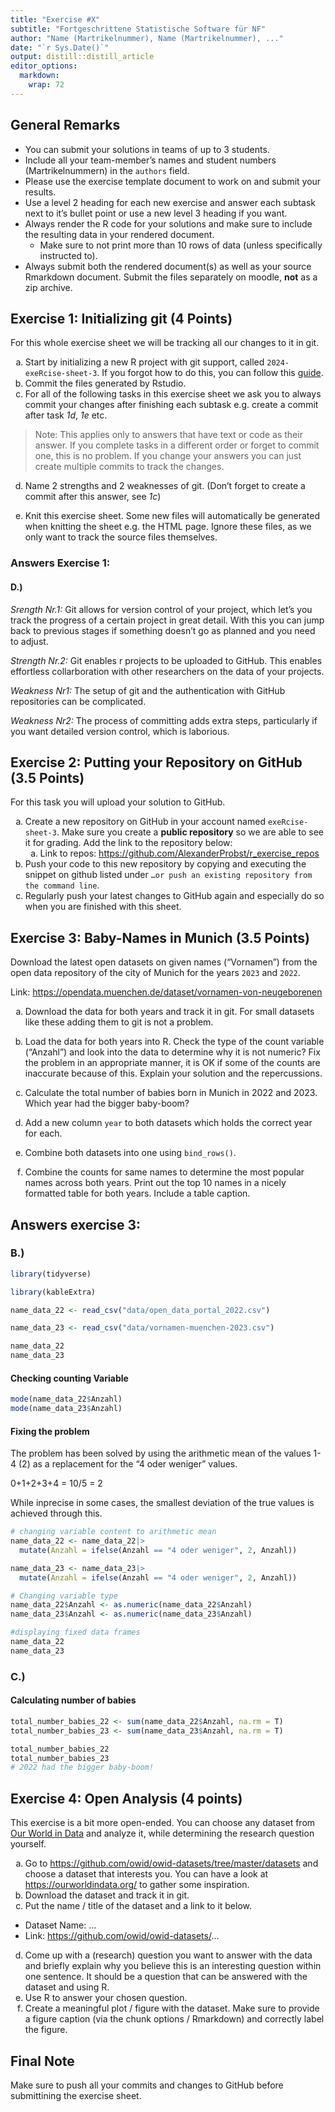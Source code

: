 ```yaml
---
title: "Exercise #X"
subtitle: "Fortgeschrittene Statistische Software für NF"
author: "Name (Martrikelnummer), Name (Martrikelnummer), ..."
date: "`r Sys.Date()`"
output: distill::distill_article
editor_options: 
  markdown: 
    wrap: 72
---
```


## General Remarks

-   You can submit your solutions in teams of up to 3 students.
-   Include all your team-member's names and student numbers
    (Martrikelnummern) in the `authors` field.
-   Please use the exercise template document to work on and submit your
    results.
-   Use a level 2 heading for each new exercise and answer each subtask
    next to it's bullet point or use a new level 3 heading if you want.
-   Always render the R code for your solutions and make sure to include
    the resulting data in your rendered document.
    -   Make sure to not print more than 10 rows of data (unless
        specifically instructed to).
-   Always submit both the rendered document(s) as well as your source
    Rmarkdown document. Submit the files separately on moodle, **not**
    as a zip archive.

## Exercise 1: Initializing git (4 Points)

For this whole exercise sheet we will be tracking all our changes to it
in git.

a)  Start by initializing a new R project with git support, called
    `2024-exeRcise-sheet-3`. If you forgot how to do this, you can
    follow this
    [guide](https://malikaihle.github.io/Introduction-RStudio-Git-GitHub/rstudio_project.html).
b)  Commit the files generated by Rstudio.
c)  For all of the following tasks in this exercise sheet we ask you to
    always commit your changes after finishing each subtask e.g. create
    a commit after task *1d*, *1e* etc.

> Note: This applies only to answers that have text or code as their
> answer. If you complete tasks in a different order or forget to commit
> one, this is no problem. If you change your answers you can just
> create multiple commits to track the changes.

d)  Name 2 strengths and 2 weaknesses of git. (Don't forget to create a
    commit after this answer, see *1c*)

<!-- -->

e)  Knit this exercise sheet. Some new files will automatically be
    generated when knitting the sheet e.g. the HTML page. Ignore these
    files, as we only want to track the source files themselves.

### Answers Exercise 1:

#### D.)

*Srength Nr.1:* Git allows for version control of your project, which
let's you track the progress of a certain project in great detail. With
this you can jump back to previous stages if something doesn't go as
planned and you need to adjust.

*Strength Nr.2:* Git enables r projects to be uploaded to GitHub. This
enables effortless collarboration with other researchers on the data of
your projects.

*Weakness Nr1:* The setup of git and the authentication with GitHub
repositories can be complicated.

*Weakness Nr2:* The process of committing adds extra steps, particularly
if you want detailed version control, which is laborious.

## Exercise 2: Putting your Repository on GitHub (3.5 Points)

For this task you will upload your solution to GitHub.

a)  Create a new repository on GitHub in your account named
    `exeRcise-sheet-3`. Make sure you create a **public repository** so
    we are able to see it for grading. Add the link to the repository
    below:
    a)  Link to repos:
        <https://github.com/AlexanderProbst/r_exercise_repos>
b)  Push your code to this new repository by copying and executing the
    snippet on github listed under
    `…or push an existing repository from the command line`.
c)  Regularly push your latest changes to GitHub again and especially do
    so when you are finished with this sheet.

## Exercise 3: Baby-Names in Munich (3.5 Points)

Download the latest open datasets on given names ("Vornamen") from the
open data repository of the city of Munich for the years `2023` and
`2022`.

Link: <https://opendata.muenchen.de/dataset/vornamen-von-neugeborenen>

a)  Download the data for both years and track it in git. For small
    datasets like these adding them to git is not a problem.

b)  Load the data for both years into R. Check the type of the count
    variable ("Anzahl") and look into the data to determine why it is
    not numeric? Fix the problem in an appropriate manner, it is OK if
    some of the counts are inaccurate because of this. Explain your
    solution and the repercussions.

c)  Calculate the total number of babies born in Munich in 2022
    and 2023. Which year had the bigger baby-boom?

d)  Add a new column `year` to both datasets which holds the correct
    year for each.

e)  Combine both datasets into one using `bind_rows()`.

f)  Combine the counts for same names to determine the most popular
    names across both years. Print out the top 10 names in a nicely
    formatted table for both years. Include a table caption.

## Answers exercise 3:

### B.)

```r
library(tidyverse)

library(kableExtra)
```

```r

name_data_22 <- read_csv("data/open_data_portal_2022.csv")

name_data_23 <- read_csv("data/vornamen-muenchen-2023.csv")

name_data_22
name_data_23
```

#### Checking counting Variable

```r
mode(name_data_22$Anzahl)
mode(name_data_23$Anzahl)
```

#### Fixing the problem

The problem has been solved by using the arithmetic mean of the values
1-4 (2) as a replacement for the "4 oder weniger" values.

0+1+2+3+4 = 10/5 = 2

While inprecise in some cases, the smallest deviation of the true values
is achieved through this.

```r
# changing variable content to arithmetic mean
name_data_22 <- name_data_22|>
  mutate(Anzahl = ifelse(Anzahl == "4 oder weniger", 2, Anzahl))

name_data_23 <- name_data_23|>
  mutate(Anzahl = ifelse(Anzahl == "4 oder weniger", 2, Anzahl))

# Changing variable type
name_data_22$Anzahl <- as.numeric(name_data_22$Anzahl)
name_data_23$Anzahl <- as.numeric(name_data_23$Anzahl)

#displaying fixed data frames
name_data_22
name_data_23
```

### C.)

#### Calculating number of babies

```r
total_number_babies_22 <- sum(name_data_22$Anzahl, na.rm = T)
total_number_babies_23 <- sum(name_data_23$Anzahl, na.rm = T)

total_number_babies_22
total_number_babies_23
# 2022 had the bigger baby-boom!
```

## Exercise 4: Open Analysis (4 points)

This exercise is a bit more open-ended. You can choose any dataset from
[Our World in Data](https://ourworldindata.org/) and analyze it, while
determining the research question yourself.

a)  Go to <https://github.com/owid/owid-datasets/tree/master/datasets>
    and choose a dataset that interests you. You can have a look at
    <https://ourworldindata.org/> to gather some inspiration.
b)  Download the dataset and track it in git.
c)  Put the name / title of the dataset and a link to it below.

-   Dataset Name: ...
-   Link: <https://github.com/owid/owid-datasets/>...

d)  Come up with a (research) question you want to answer with the data
    and briefly explain why you believe this is an interesting question
    within one sentence. It should be a question that can be answered
    with the dataset and using R.
e)  Use R to answer your chosen question.
f)  Create a meaningful plot / figure with the dataset. Make sure to
    provide a figure caption (via the chunk options / Rmarkdown) and
    correctly label the figure.

## Final Note

Make sure to push all your commits and changes to GitHub before
submittining the exercise sheet.
